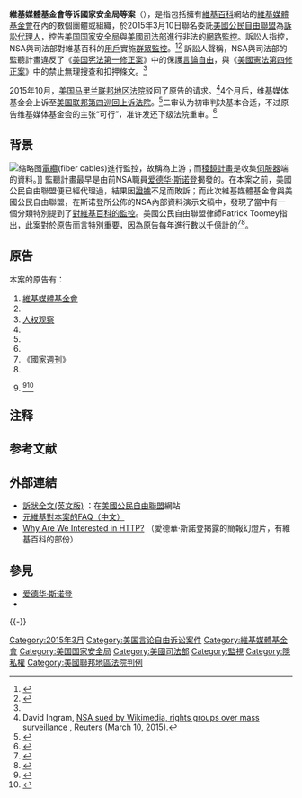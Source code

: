 {{Update|time=2020-09-09T13:41:21+00:00}}
{{legal}}
{{Infobox event
| title                    = 維基媒體基金會等诉國家安全局等案
| image                    = [[File:Why_are_we_interested_in_HTTP.png|250px]]
| image_size               = 
| caption                  = 美國安局的內部簡報幻燈片，顯示其監控對象包括了[[維基百科|維基百科]]。
| native_name              = ''Wikimedia Foundation, et al. v. National Security Agency, et al.''
| native_name_lang         = en
| date                     = {{start date|2015|03|10}}
| time                     = 
| duration                 = 
| venue                    = 
| place                    = 
| coordinates              = <!-- {{coord|LAT|LON|region:XXXX_type:event|display=inline,title}} -->
| also known as            = 
| type                     = 
| theme                    = 起訴[[美國國家安全局|美國國家安全局]]
| cause                    = 維基媒體基金會認定美国国家安全局進行非法監控
| budget                   = 
| patron                   =  <!-- or | patrons = -->
| organisers               = [[美國公民自由聯盟|美國公民自由聯盟]]、[[維基媒體基金會|維基媒體基金會]]、{{link-en|美國國家刑事辯護律師協會|National Association of Criminal Defense Lawyers}}、[[人權監察|人權監察]]、{{link-en|美國國際特赦組織|Amnesty International USA}}、{{link-en|PEN美國|PEN America}}、{{link-en|全球婦女基金會|Global Fund for Women}}、《{{link-en|民族 (雜誌)|The Nation|民族}}》、{{link-en|盧瑟福學院|Rutherford Institute}}、{{link-en|拉丁美洲華盛頓辦公室|Washington Office on Latin America}}
| first reporter           = 
| filmed by                = 
| participants             = 
| outcome                  = 提出訴訟中
| reported deaths          = 
| reported injuries        = 
| reported missing         = 
| reported property damage = 
| burial                   = 
| inquiries                = 
| inquest                  = 
| coroner                  = 
| arrests                  = 
| suspects                 = 
| accused                  = 
| convicted                = 
| charges                  = 
| verdict                  = 
| convictions              = 
| publication bans         = 
| litigation               = 
| awards                   = 
| url                      = 
| blank_label              = 
| blank_data               = 
| blank1_label             = 
| blank1_data              = 
| blank2_label             = 
| blank2_data              = 
| website                  = <!-- {{URL|example.com}}, use for link to event website; displays as Website: example.com -->
| notes                    = 
}}

'''維基媒體基金會等诉國家安全局等案'''（{{lang-en|''Wikimedia Foundation, et al. v. National Security Agency, et al.''}}），是指包括擁有[[維基百科|維基百科]]網站的[[維基媒體基金會|維基媒體基金會]]在內的數個團體或組織，於2015年3月10日聯名委託[[美國公民自由聯盟|美國公民自由聯盟]]為[[訴訟代理人|訴訟代理人]]，控告[[美国国家安全局|美国国家安全局]]{{NoteTag|National Security Agency，縮寫作 NSA；下文為敘述方便，均以NSA或國安局代稱。}}與[[美國司法部|美國司法部]]{{NoteTag|Department of Justice，縮寫作 DOJ；下文為敘述方便，均以DOJ或司法部代稱。}}進行非法的[[網路監控|網路監控]]。訴訟人指控，NSA與司法部對維基百科的[[用戶|用戶]]實施[[群眾監控|群眾監控]]。<ref name="blog">{{cite web |url = https://blog.wikimedia.org/2015/03/10/wikimedia-v-nsa/ |title = Wikimedia v. NSA: Wikimedia Foundation files suit against the NSA to challenge upstream mass surveillance |last=Paulson|first=Michelle |publisher=[[Wikimedia_Foundation|Wikimedia Foundation]] |language=en|access-date=2015-03-10 |archive-date=2015-03-10 |archive-url= https://web.archive.org/web/20150310110850/https://blog.wikimedia.org/2015/03/10/wikimedia-v-nsa/ |dead-url=no }}</ref><ref>{{cite web |url = http://www.nytimes.com/2015/03/10/opinion/stop-spying-on-wikipedia-users.html?_r=0 |title = Stop Spying on Wikipedia Users |last1=Wales |first1=Jimmy |last2=Tretikov |first2=Lila |publisher=[[New_York_Times|New York Times]] |date=2015-03-10 |access-date=2015-03-10 |archive-date=2015-04-03 |archive-url = https://web.archive.org/web/20150403040543/http://www.nytimes.com/2015/03/10/opinion/stop-spying-on-wikipedia-users.html?_r=0 |dead-url=no }}</ref> 訴訟人聲稱，NSA與司法部的{{link-en|上游收集|Upstream collection}}監聽計畫違反了《[[美国宪法第一修正案|美国宪法第一修正案]]》中的保護[[言論自由|言論自由]]，與《[[美國憲法第四修正案|美國憲法第四修正案]]》中的禁止無理搜查和扣押條文。<ref name="reut_ACLU" />

2015年10月，[[美国马里兰联邦地区法院|美国马里兰联邦地区法院]]驳回了原告的请求。<ref>David Ingram, [https://www.reuters.com/article/2015/03/10/us-usa-nsa-wikipedia-idUSKBN0M60YA20150310 NSA sued by Wikimedia, rights groups over mass surveillance] {{Wayback|url=https://www.reuters.com/article/2015/03/10/us-usa-nsa-wikipedia-idUSKBN0M60YA20150310 |date=20150930190851 }}, Reuters (March 10, 2015).</ref>4个月后，维基媒体基金会上诉至[[美国联邦第四巡回上诉法院|美国联邦第四巡回上诉法院]]。<ref name="savage">{{cite news |last=Savage |first=Charlie |title = Federal Court Revives Wikimedia's Challenge to N.S.A. Surveillance |url= https://www.nytimes.com/2017/05/23/us/politics/nsa-surveillance-warrantless-wikimedia.html |access-date=24 May 2017 |newspaper=The New York Times |date=23 May 2017 |archive-date=2020-01-03 |archive-url = https://web.archive.org/web/20200103233335/https://www.nytimes.com/2017/05/23/us/politics/nsa-surveillance-warrantless-wikimedia.html |dead-url=no }}</ref>二审认为初审判决基本合适，不过原告维基媒体基金会的主张“可行”，准许发还下级法院重审。<ref name="nelson">{{cite news |last=Nelson |first=Steven |title =  Appeals Court: Wikimedia Can Fight NSA's 'Not Speculative' Internet Surveillance |url = https://www.usnews.com/news/articles/2017-05-23/appeals-court-wikimedia-can-fight-nsas-not-speculative-internet-surveillance |access-date=24 May 2017 |work = U.S. World and News Report |date=23 May 2017 |archive-date=2019-10-21 |archive-url = https://web.archive.org/web/20191021200550/https://www.usnews.com/news/articles/2017-05-23/appeals-court-wikimedia-can-fight-nsas-not-speculative-internet-surveillance |dead-url=no }}</ref>

== 背景 ==
[[File:Upstream_slide_of_the_PRISM_presentation.jpg|缩略图]][[電纜|電纜]](fiber cables)進行監控，故稱為上游；而[[稜鏡計畫|稜鏡計畫]]是收集[[伺服器|伺服器]]端的資料。]]
{{link-en|上游收集|Upstream collection}}監聽計畫最早是由前NSA職員[[爱德华·斯诺登|爱德华·斯诺登]]揭發的。在本案之前，美國公民自由聯盟便已經代理過{{link-en|國際特赦組織美國分會控告克拉珀案|Clapper v. Amnesty International USA}}，結果因[[證據|證據]]不足而敗訴；而此次維基媒體基金會與美國公民自由聯盟，在斯诺登所公佈的NSA內部資料演示文稿中，發現了當中有一個分類特別提到了[[对维基媒体的审查和封锁|對維基百科的監控]]。美國公民自由聯盟律師Patrick Toomey指出，此案對於原告而言特別重要，因為原告每年進行數以千億計的{{link-en|國際通訊|International communication}}<ref>{{cite web|last1=Schneider|first1=Marc|title=Wikimedia vs NSA: ACLU Files Lawsuit to End Spy Agency's 'Upstream Surveillance'|url=http://www.billboard.com/articles/business/6495135/wikimedia-nsa-aclu-lawsuit-upstream-surveillance|website=billboard.com|publisher=[[Billboard_(magazine)|Billboard]]|accessdate=2015-03-11|archive-date=2015-03-14|archive-url=https://web.archive.org/web/20150314022724/http://www.billboard.com/articles/business/6495135/wikimedia-nsa-aclu-lawsuit-upstream-surveillance|dead-url=no}}</ref><ref>{{cite news|last1=Gass|first1=Nick|title=Wikimedia sues NSA, DOJ over mass surveillance|url=http://www.politico.com/story/2015/03/wikimedia-sues-nsa-justice-department-115932.html|accessdate=2015-03-11|work=[[Politico|Politico]]|date=2015-03-10|archive-date=2015-03-12|archive-url=https://web.archive.org/web/20150312012142/http://www.politico.com/story/2015/03/wikimedia-sues-nsa-justice-department-115932.html|dead-url=no}}</ref>。

== 原告 ==
本案的原告有：
#[[維基媒體基金會|維基媒體基金會]]
#{{link-en|美國刑事辯護律師協會|National Association of Criminal Defense Lawyers}}
#[[人权观察|人权观察]]
#{{link-en|國際特赦組織 (美國)|Amnesty International USA|國際特赦組織美國分會}}
#{{link-en|國際筆會美東分會|PEN American Center}}
#{{link-en|全球婦女基金會|Global Fund for Women}}
#《[[国家_(杂志)|國家週刊]]》
#{{link-en|拉瑟福德學會|Rutherford Institute}}
#{{link-en|拉美地區駐華盛頓辦公室|Washington Office on Latin America}}<ref name="reut_ACLU">{{cite web | title = ACLU, Wikimedia file lawsuit challenging NSA mass surveillance | author = Reuters | work = Reuters | date = 2015-03-10 | accessdate = 2015-03-10 | url = http://www.reuters.com/article/2015/03/10/us-usa-nsa-wikipedia-idUSKBN0M60YA20150310 | language =  | quote =  | archive-date = 2015-03-10 | archive-url = https://web.archive.org/web/20150310161600/http://www.reuters.com/article/2015/03/10/us-usa-nsa-wikipedia-idUSKBN0M60YA20150310 | dead-url = no }}</ref><ref name=TechCrunch>{{cite news |last=Lomas |first=Natasha |title=Wikimedia Sues NSA Over Mass Surveillance |url=http://techcrunch.com/2015/03/10/wikimedia-sues-nsa-over-mass-surveillance/ |accessdate=2015-03-11 |date=2015-03-10 |work=TechCrunch |archive-date=2015-03-11 |archive-url=https://web.archive.org/web/20150311110246/http://techcrunch.com/2015/03/10/wikimedia-sues-nsa-over-mass-surveillance/ |dead-url=no }}</ref>

== 注释 ==
{{NoteFoot}}

== 参考文献 ==
{{Reflist}}

== 外部連結 ==
<!-- https://www.aclu.org/national-security/wikimedia-v-nsa -->
*[https://www.aclu.org/files/assets/wikimedia_v2c_nsa_-_complaint.pdf 訴狀全文(英文版)] {{Wayback|url=https://www.aclu.org/files/assets/wikimedia_v2c_nsa_-_complaint.pdf |date=20150310155057 }}：在[[美國公民自由聯盟|美國公民自由聯盟]]網站
*[[m:Wikimedia_Foundation_v._National_Security_Agency/FAQ/zh|元維基對本案的FAQ（中文）]]
*[https://www.aclu.org/files/natsec/nsa/20140722/Why%20Are%20We%20Interested%20in%20HTTP.pdf Why Are We Interested in HTTP?] {{Wayback|url=https://www.aclu.org/files/natsec/nsa/20140722/Why%20Are%20We%20Interested%20in%20HTTP.pdf |date=20150317001014 }} （愛德華·斯諾登揭露的簡報幻燈片，有維基百科的部份）

== 參見 ==
{{Portal|美国|法律|维基百科|互联网}}
* [[爱德华·斯诺登|爱德华·斯诺登]]
* {{link-en|國際特赦組織美國分會控告克拉珀案|Clapper v. Amnesty International USA}}

{{-}}
{{Wikimedia Foundation}}

[[Category:2015年3月|Category:2015年3月]]
[[Category:美国言论自由诉讼案件|Category:美国言论自由诉讼案件]]
[[Category:維基媒體基金會|Category:維基媒體基金會]]
[[Category:美国国家安全局|Category:美国国家安全局]]
[[Category:美國司法部|Category:美國司法部]]
[[Category:監視|Category:監視]]
[[Category:隱私權|Category:隱私權]]
[[Category:美國聯邦地區法院判例|Category:美國聯邦地區法院判例]]